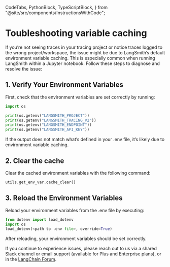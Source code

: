   CodeTabs,
  PythonBlock,
  TypeScriptBlock,
} from "@site/src/components/InstructionsWithCode";

# Toubleshooting variable caching

If you’re not seeing traces in your tracing project or notice traces logged to the wrong project/workspace, the issue might be due to LangSmith’s default environment variable caching. This is especially common when running LangSmith within a Jupyter notebook. Follow these steps to diagnose and resolve the issue:

## 1. Verify Your Environment Variables

First, check that the environment variables are set correctly by running:

```python
import os

print(os.getenv("LANGSMITH_PROJECT"))
print(os.getenv("LANGSMITH_TRACING_V2"))
print(os.getenv("LANGSMITH_ENDPOINT"))
print(os.getenv("LANGSMITH_API_KEY"))
```

If the output does not match what’s defined in your .env file, it’s likely due to environment variable caching.

## 2. Clear the cache

Clear the cached environment variables with the following command:

```python
utils.get_env_var.cache_clear()
```

## 3. Reload the Environment Variables

Reload your environment variables from the .env file by executing:

```python
from dotenv import load_dotenv
import os
load_dotenv(<path to .env file>, override=True)
```

After reloading, your environment variables should be set correctly.

If you continue to experience issues, please reach out to us via a shared Slack channel or email support (available for Plus and Enterprise plans), or in the [LangChain Forum](https://forum.langchain.com/).
